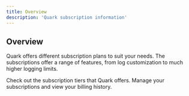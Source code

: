 ```yaml
---
title: Overview
description: 'Quark subscription information'
---
```


## Overview

Quark offers different subscription plans to suit your needs. The subscriptions offer a range of features,
from log customization to much higher logging limits.

<CardGroup cols={2}>
<Card title="Subscription Plans" icon="crown" href="https://quark.bot/pro">
  Check out the subscription tiers that Quark offers.
</Card>
<Card title="Manage Subscriptions" icon="list-check" href="https://quark.bot/subscriptions/manage">
  Manage your subscriptions and view your billing history.
</Card>
</CardGroup>